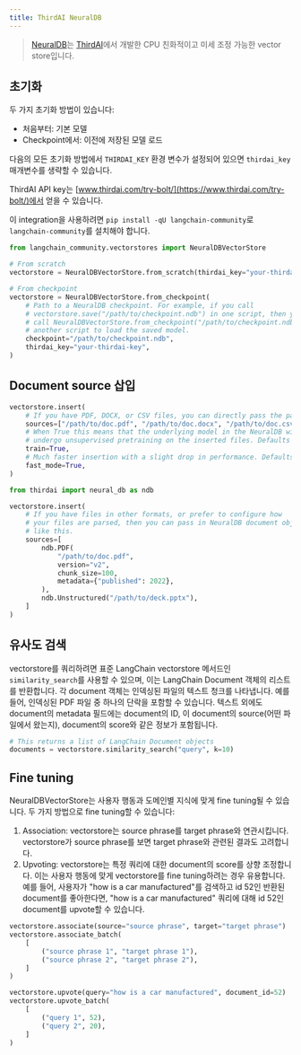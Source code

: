 ```yaml
---
title: ThirdAI NeuralDB
---
```


>[NeuralDB](https://www.thirdai.com/neuraldb-enterprise/)는 [ThirdAI](https://www.thirdai.com/)에서 개발한 CPU 친화적이고 미세 조정 가능한 vector store입니다.

## 초기화

두 가지 초기화 방법이 있습니다:

- 처음부터: 기본 모델
- Checkpoint에서: 이전에 저장된 모델 로드

다음의 모든 초기화 방법에서 `THIRDAI_KEY` 환경 변수가 설정되어 있으면 `thirdai_key` 매개변수를 생략할 수 있습니다.

ThirdAI API key는 [www.thirdai.com/try-bolt/](https://www.thirdai.com/try-bolt/)에서 얻을 수 있습니다.

이 integration을 사용하려면 `pip install -qU langchain-community`로 `langchain-community`를 설치해야 합니다.

```python
from langchain_community.vectorstores import NeuralDBVectorStore

# From scratch
vectorstore = NeuralDBVectorStore.from_scratch(thirdai_key="your-thirdai-key")

# From checkpoint
vectorstore = NeuralDBVectorStore.from_checkpoint(
    # Path to a NeuralDB checkpoint. For example, if you call
    # vectorstore.save("/path/to/checkpoint.ndb") in one script, then you can
    # call NeuralDBVectorStore.from_checkpoint("/path/to/checkpoint.ndb") in
    # another script to load the saved model.
    checkpoint="/path/to/checkpoint.ndb",
    thirdai_key="your-thirdai-key",
)
```

## Document source 삽입

```python
vectorstore.insert(
    # If you have PDF, DOCX, or CSV files, you can directly pass the paths to the documents
    sources=["/path/to/doc.pdf", "/path/to/doc.docx", "/path/to/doc.csv"],
    # When True this means that the underlying model in the NeuralDB will
    # undergo unsupervised pretraining on the inserted files. Defaults to True.
    train=True,
    # Much faster insertion with a slight drop in performance. Defaults to True.
    fast_mode=True,
)

from thirdai import neural_db as ndb

vectorstore.insert(
    # If you have files in other formats, or prefer to configure how
    # your files are parsed, then you can pass in NeuralDB document objects
    # like this.
    sources=[
        ndb.PDF(
            "/path/to/doc.pdf",
            version="v2",
            chunk_size=100,
            metadata={"published": 2022},
        ),
        ndb.Unstructured("/path/to/deck.pptx"),
    ]
)
```

## 유사도 검색

vectorstore를 쿼리하려면 표준 LangChain vectorstore 메서드인 `similarity_search`를 사용할 수 있으며, 이는 LangChain Document 객체의 리스트를 반환합니다. 각 document 객체는 인덱싱된 파일의 텍스트 청크를 나타냅니다. 예를 들어, 인덱싱된 PDF 파일 중 하나의 단락을 포함할 수 있습니다. 텍스트 외에도 document의 metadata 필드에는 document의 ID, 이 document의 source(어떤 파일에서 왔는지), document의 score와 같은 정보가 포함됩니다.

```python
# This returns a list of LangChain Document objects
documents = vectorstore.similarity_search("query", k=10)
```

## Fine tuning

NeuralDBVectorStore는 사용자 행동과 도메인별 지식에 맞게 fine tuning될 수 있습니다. 두 가지 방법으로 fine tuning할 수 있습니다:

1. Association: vectorstore는 source phrase를 target phrase와 연관시킵니다. vectorstore가 source phrase를 보면 target phrase와 관련된 결과도 고려합니다.
2. Upvoting: vectorstore는 특정 쿼리에 대한 document의 score를 상향 조정합니다. 이는 사용자 행동에 맞게 vectorstore를 fine tuning하려는 경우 유용합니다. 예를 들어, 사용자가 "how is a car manufactured"를 검색하고 id 52인 반환된 document를 좋아한다면, "how is a car manufactured" 쿼리에 대해 id 52인 document를 upvote할 수 있습니다.

```python
vectorstore.associate(source="source phrase", target="target phrase")
vectorstore.associate_batch(
    [
        ("source phrase 1", "target phrase 1"),
        ("source phrase 2", "target phrase 2"),
    ]
)

vectorstore.upvote(query="how is a car manufactured", document_id=52)
vectorstore.upvote_batch(
    [
        ("query 1", 52),
        ("query 2", 20),
    ]
)
```